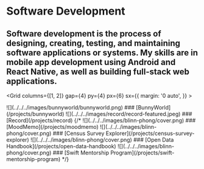 
<Navigation/>

<Container p={6} py="3" bg="#5DA9E9">

# Software Development

## Software development is the process of designing, creating, testing, and maintaining software applications or systems. My skills are in mobile app development using Android and React Native, as well as building full-stack web applications. 

</Container>


<Grid
      columns={[1, 2]}
      gap={4}
      py={4}
      px={6}
      sx={{
        margin: '0 auto',
      }}
    >

<Box>
<AspectRatio ratio={16 / 9}>
![](../../../images/bunnyworld/bunnyworld.png)
</AspectRatio>
### [BunnyWorld](/projects/bunnyworld)
</Box>


<Box>
<AspectRatio ratio={16 / 9}>
![](../../../images/record/record-featured.jpeg)
</AspectRatio>
### [Record](/projects/record)
</Box>
{/* 
<Box>
<AspectRatio ratio={16 / 9}>
![](../../../images/blinn-phong/cover.png)
</AspectRatio>
### [MoodMemo](/projects/moodmemo)
</Box>
<Box>
<AspectRatio ratio={16 / 9}>
![](../../../images/blinn-phong/cover.png)
</AspectRatio>
### [Census Survey Explorer](/projects/census-survey-explorer)
</Box>

<Box>
<AspectRatio ratio={16 / 9}>
![](../../../images/blinn-phong/cover.png)
</AspectRatio>
### [Open Data Handbook](/projects/open-data-handbook)
</Box>

<Box>
<AspectRatio ratio={16 / 9}>
![](../../../images/blinn-phong/cover.png)
</AspectRatio>
### [Swift Mentorship Program](/projects/swift-mentorship-program)
</Box> */}

</Grid>

<Footer/>

